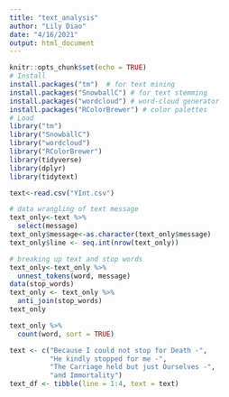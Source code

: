 ```yaml
---
title: "text_analysis"
author: "Lily Diao"
date: "4/16/2021"
output: html_document
---
```


```r
knitr::opts_chunk$set(echo = TRUE)
# Install
install.packages("tm")  # for text mining
install.packages("SnowballC") # for text stemming
install.packages("wordcloud") # word-cloud generator 
install.packages("RColorBrewer") # color palettes
# Load
library("tm")
library("SnowballC")
library("wordcloud")
library("RColorBrewer")
library(tidyverse)
library(dplyr)
library(tidytext)
```

```r
text<-read.csv("YInt.csv")
```

```r
# data wrangling of text message
text_only<-text %>% 
  select(message)
text_only$message<-as.character(text_only$message)
text_only$line <- seq.int(nrow(text_only))
```

```r
# breaking up text and stop words
text_only<-text_only %>%
  unnest_tokens(word, message)
data(stop_words)
text_only <- text_only %>%
  anti_join(stop_words)
text_only
```

```r
text_only %>% 
  count(word, sort = TRUE)
```

```r
text <- c("Because I could not stop for Death -",
          "He kindly stopped for me -",
          "The Carriage held but just Ourselves -",
          "and Immortality")
text_df <- tibble(line = 1:4, text = text)

```

